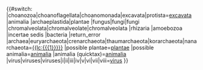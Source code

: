 {{#switch:{{lc:{{{1}}} }}
|choanozoa|choanoflagellata|choanomonada|excavata|protista=[[excavata]]
|animalia
|archaeplastida|plantae<!--not viridiplantae, these belong to archaeplastida-->
|fungus|fungi|fungi
|chromalveolata|chromalveolate|chromalveolata
|rhizaria
|amoebozoa
|incertae sedis
|bacteria
|return_error
|archaea|euryarchaeota|crenarchaeota|thaumarchaeota|korarchaeota|nanarchaeota=[[{{lc:{{{1}}}}}]]
|possible plantae=[[plantae]]
|possible animalia=[[animalia]]
|animalia (quicktax)=[[animalia]]
|virus|viruses|viruses|i|ii|iii|iv|v|vi|vii|viii=[[virus]]
}}<noinclude>{{documentation|template:is reg/doc}}</noinclude>